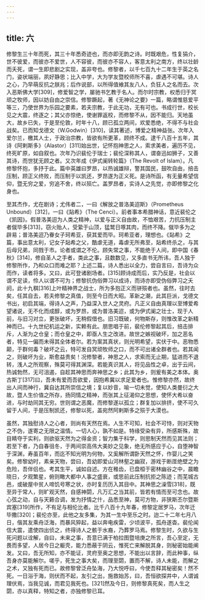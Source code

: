 ```yaml
---
---
---
```

title: 六
---



修黎生三十年而死，其三十年悉奇迹也，而亦即无韵之诗。时既艰危，性复狷介，世不彼爱，而彼亦不爱世，人不容彼，而彼亦不容人，客意太利之南方，终以壮龄而夭死，谓一生即悲剧之实现，盖非夸也。修黎者，以千七百九十二年生于英之名门，姿状端丽，夙好静思；比入中学，大为学友暨校师所不喜，虐遇不可堪。诗人之心，乃早萌反抗之朕兆；后作说部，以所得值飨其友八人，负狂人之名而去。次入恶斯佛大学[309]，修爱智之学，屡驰书乞教于名人。而尔时宗教，权悉归于冥顽之牧师，因以妨自由之崇信。修黎蹶起，著《无神论之要》一篇，略谓惟慈爱平等三，乃使世界为乐园之要素，若夫宗教，于此无功，无有可也。书成行世，校长见之大震，终逐之；其父亦惊绝，使谢罪返校，而修黎不从，因不能归。天地虽大，故乡已失，于是至伦敦，时年十八，顾已孤立两间，欢爱悉绝，不得不与社会战矣。已而知戈德文（W.Godwin）[310]，读其著述，博爱之精神益张。次年入爱尔兰，檄其人士，于政治宗教，皆欲有所更革，顾终不成。逮千八百十五年，其诗《阿剌斯多》（Alastor）[311]始出世，记怀抱神思之人，索求美者，遍历不见，终死旷原，如自叙也。次年乃识裴伦于瑞士；裴伦深称其人，谓奋迅如狮子，又善其诗，而世犹无顾之者。又次年成《伊式阑转轮篇》（The Revolt of Islam）。凡修黎怀抱，多抒于此。篇中英雄曰罗昂，以热诚雄辩，警其国民，鼓吹自由，掊击压制，顾正义终败，而压制于以凯还，罗昂遂为正义死。是诗所函，有无量希望信仰，暨无穷之爱，穷追不舍，终以殒亡。盖罗昂者，实诗人之先觉，亦即修黎之化身也。

至其杰作，尤在剧诗；尤伟者二，一曰《解放之普洛美迢斯》（Prometheus Unbound）[312]，一曰《煔希》（The Cenci）。前者事本希腊神话，意近裴伦之《凯因》。假普洛美迢为人类之精神，以爱与正义自由故，不恤艰苦，力抗压制主者僦毕多[313]，窃火贻人，受絷于山顶，猛鹫日啄其肉，而终不降。僦毕多为之辟易；普洛美迢乃眷女子珂希亚，获其爱而毕。珂希亚者，理想也。《煔希》之篇，事出意太利，记女子煔希之父，酷虐无道，毒虐无所弗至，煔希终杀之，与其后母兄弟，同戮于市。论者或谓之不伦。顾失常之事，不能绝于人间，即中国《春秋》[314]，修自圣人之手者，类此之事，且数数见，又多直书无所讳，吾人独于修黎所作，乃和众口而难之耶？上述二篇，诗人悉出以全力，尝自言曰，吾诗为众而作，读者将多。又曰，此可登诸剧场者。[315]顾诗成而后，实乃反是，社会以谓不足读，伶人以谓不可为；修黎抗伪俗弊习以成诗，而诗亦即受伪俗弊习之夭阏，此十九稘[316]上叶精神界之战士，所为多抱正义而骈殒者也。虽然，往时去矣，任其自去，若夫修黎之真值，则至今日而大昭。革新之潮，此其巨派，戈德文书出，初启其端，得诗人之声，乃益深入世人之灵府。凡正义自由真理以至博爱希望诸说，无不化而成醇，或为罗昂，或为普洛美迢，或为伊式阑之壮士，现于人前，与旧习对立，更张破坏，无稍假借也。旧习既破，何物斯存，则惟改革之新精神而已。十九世纪机运之新，实赖有此。朋思唱于前，裴伦修黎起其后，掊击排斥，人渐为之仓皇；而仓皇之中，即亟人生之改进。故世之嫉视破坏，加之恶名者，特见一偏而未得其全体者尔。若为案其真状，则光明希望，实伏于中。恶物悉颠，于群何毒？破坏之云，特可发自冥顽牧师之口，而不可出诸全群者也。若其闻之，则破坏为业，斯愈益贵矣！况修黎者，神思之人，求索而无止期，猛进而不退转，浅人之所观察，殊莫可得其渊深。若能真识其人，将见品性之卓，出于云间，热诚勃然，无可沮遏，自趁其神思而奔神思之乡；此其为乡，则爰有美之本体。奥古斯丁[317]曰，吾未有爱而吾欲爱，因抱希冀以求足爱者也。惟修黎亦然，故终出人间而神行，冀自达其所崇信之境；复以妙音，喻一切未觉，使知人类曼衍之大故，暨人生价值之所存，扬同情之精神，而张其上征渴仰之思想，使怀大希以奋进，与时劫同其无穷。世则谓之恶魔，而修黎遂以孤立；群复加以排挤，使不可久留于人间，于是压制凯还，修黎以死，盖宛然阿剌斯多之殒于大漠也。

虽然，其独慰诗人之心者，则尚有天然在焉。人生不可知，社会不可恃，则对天物之不伪，遂寄之无限之温情。一切人心，孰不如是。特缘受染有异，所感斯殊，故目睛夺于实利，则欲驱天然为之得金资；智力集于科学，则思制天然而见其法则；若至下者，乃自春徂冬，于两间崇高伟大美妙之见象，绝无所感应于心，自堕神智于深渊，寿虽百年，而迄不知光明为何物，又奚解所谓卧天然之怀，作婴儿之笑矣。修黎幼时，素亲天物，尝曰，吾幼即爱山河林壑之幽寂，游戏于断厓绝壁之为危险，吾伴侣也。考其生平，诚如自述。方在稚齿，已盘桓于密林幽谷之中，晨瞻晓日，夕观繁星，俯则瞰大都中人事之盛衰，或思前此压制抗拒之陈迹；而芜城古邑，或破屋中贫人啼饥号寒之状，亦时复历历入其目中。其神思之澡雪[318]，既至异于常人，则旷观天然，自感神閟，凡万汇之当其前，皆若有情而至可念也。故心弦之动，自与天籁合调，发为抒情之什，品悉至神，莫可方物，非狭斯丕尔暨斯宾塞[319]所作，不有足与相伦比者。比千八百十九年春，修黎定居罗马，次年迁毕撒[320]；裴伦亦至，此他之友多集，为其一生中至乐之时。迨二十二年七月八日，偕其友乘舟泛海，而暴风猝起，益以奔电疾雷，少顷波平，孤舟遂杳。裴伦闻信大震，遣使四出侦之，终得诗人之骸于水裔，乃葬罗马焉。修黎生时，久欲与生死问题以诠解，自曰，未来之事，吾意已满于柏拉图暨培庚之所言，吾心至定，无畏而多望，人居今日之躯壳，能力悉蔽于阴云，惟死亡来解脱其身，则秘密始能阐发。又曰，吾无所知，亦不能证，灵府至奥之思想，不能出以言辞，而此种事，纵吾身亦莫能解尔。嗟乎，死生之事大矣，而理至閟，置而不解，诗人未能，而解之之术，又独有死而已。故修黎曾泛舟坠海，乃大悦呼曰，今使吾释其秘密矣！然不死。一日浴于海，则伏而不起，友引之出，施救始苏，曰，吾恒欲探井中，人谓诚理伏焉，当我见诚，而君见我死也。[321]然及今日，则修黎真死矣，而人生之閟，亦以真释，特知之者，亦独修黎已耳。